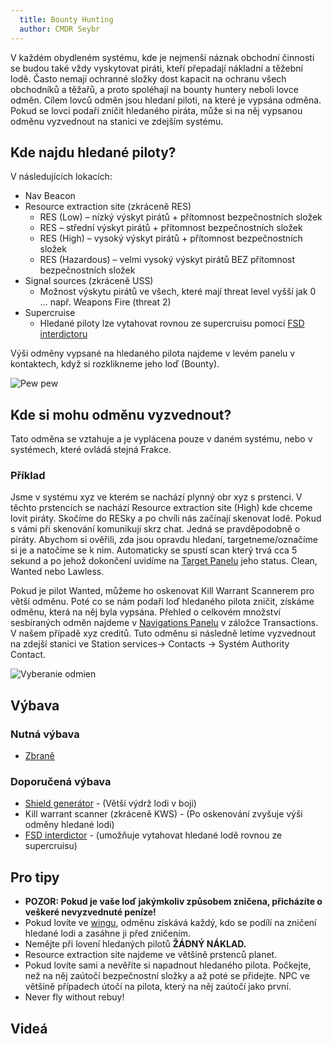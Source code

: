 ```yaml
---
  title: Bounty Hunting
  author: CMDR Seybr
---
```



V každém obydleném systému, kde je nejmenší náznak obchodní činnosti se budou také vždy vyskytovat piráti, kteří přepadají nákladní a těžební lodě. Často nemají ochranné složky dost kapacit na ochranu všech obchodníků a těžařů, a proto spoléhají na bounty huntery neboli lovce odměn. Cílem lovců odměn jsou hledaní piloti, na které je vypsána odměna. Pokud se lovci podaří zničit hledaného piráta, může si na něj vypsanou odměnu vyzvednout na stanici ve zdejším systému.

## Kde najdu hledané piloty?

V následujících lokacích:

- Nav Beacon
- Resource extraction site (zkráceně RES)
  - RES (Low) – nízký výskyt pirátů + přítomnost bezpečnostních složek
  - RES – střední výskyt pirátů + přítomnost bezpečnostních složek
  - RES (High) – vysoký výskyt pirátů + přítomnost bezpečnostních složek
  - RES (Hazardous) – velmi vysoký výskyt pirátů BEZ přítomnost bezpečnostních složek
- Signal sources (zkráceně USS)
  - Možnost výskytu pirátů ve všech, které mají threat level vyšší jak 0 … např. Weapons Fire (threat 2)
- Supercruise
  - Hledané piloty lze vytahovat rovnou ze supercruisu pomocí [FSD interdictoru][interdikcie]

Výši odměny vypsané na hledaného pilota najdeme v levém panelu v kontaktech, když si rozklikneme jeho loď (Bounty).

![Pew pew](@/assets/guides/professions/bounty-hunting/bounty-hunting-1.jpg)

## Kde si mohu odměnu vyzvednout?

Tato odměna se vztahuje a je vyplácena pouze v daném systému, nebo v systémech, které ovládá stejná Frakce.

### Příklad

Jsme v systému xyz ve kterém se nachází plynný obr xyz s prstenci. V těchto prstencích se nachází Resource extraction site (High) kde chceme lovit piráty. Skočíme do RESky a po chvíli nás začínají skenovat lodě. Pokud s vámi při skenování komunikují skrz chat. Jedná se pravděpodobně o piráty. Abychom si ověřili, zda jsou opravdu hledaní, targetneme/označíme si je a natočíme se k nim. Automaticky se spustí scan který trvá cca 5 sekund a po jehož dokončení uvidíme na [Target Panelu][target-panel] jeho status. Clean, Wanted nebo Lawless.

Pokud je pilot Wanted, můžeme ho oskenovat Kill Warrant Scannerem pro větší odměnu. Poté co se nám podaří loď hledaného pilota zničit, získáme odměnu, která na něj byla vypsána. Přehled o celkovém množství sesbíraných odměn najdeme v [Navigations Panelu][navigation-panel] v záložce Transactions. V našem případě xyz creditů. Tuto odměnu si následně letíme vyzvednout na zdejší stanici ve Station services\-&gt; Contacts -&gt; Systém Authority Contact.

![Vyberanie odmien](@/assets/guides/professions/bounty-hunting/bounty-hunting-2.jpg)

## Výbava

### Nutná výbava

- [Zbraně][zbrane]

### Doporučená výbava

- [Shield generátor][stity] - (Větší výdrž lodi v boji)
- Kill warrant scanner (zkráceně KWS) - (Po oskenování zvyšuje výši odměny hledané lodi)
- [FSD interdictor][interdikcie] - (umožňuje vytahovat hledané lodě rovnou ze supercruisu)

## Pro tipy

- **POZOR: Pokud je vaše loď jakýmkoliv způsobem zničena, přicházíte o veškeré nevyzvednuté peníze!**
- Pokud lovíte ve [wingu][wings], odměnu získává každý, kdo se podílí na zničení hledané lodi a zasáhne ji před zničením.
- Nemějte při lovení hledaných pilotů **ŽÁDNÝ NÁKLAD.**
- Resource extraction site najdeme ve většině prstenců planet.
- Pokud lovíte sami a nevěříte si napadnout hledaného pilota. Počkejte, než na něj zaútočí bezpečnostní složky a až poté se přidejte. NPC ve většině případech útočí na pilota, který na něj zaútočí jako první.
- Never fly without rebuy!

## Videá

<YoutubeVideo id="K-fKJYMD7Zw" />

[interdikcie]: https://elitehub.eu/article.php?a=interdikcie
[target-panel]: https://elitehub.eu/article.php?a=interface#Target-panel
[navigation-panel]: https://elitehub.eu/article.php?a=interface#Navigation-panel
[zbrane]: https://elitehub.eu/article.php?a=weapons
[stity]: https://elitehub.eu/article.php?a=shields
[wings]: https://elitehub.eu/article.php?a=wings
